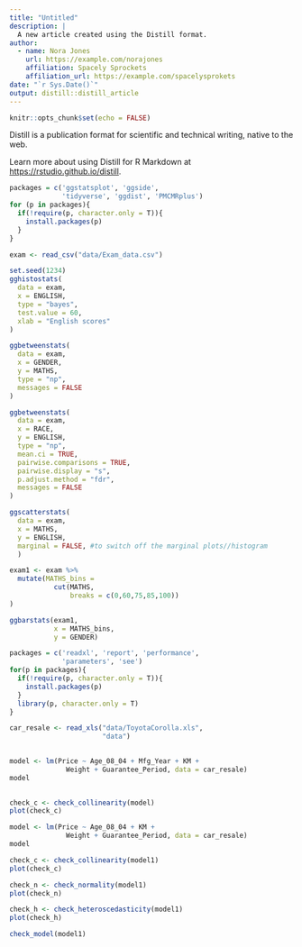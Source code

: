 ```yaml
---
title: "Untitled"
description: |
  A new article created using the Distill format.
author:
  - name: Nora Jones 
    url: https://example.com/norajones
    affiliation: Spacely Sprockets
    affiliation_url: https://example.com/spacelysprokets
date: "`r Sys.Date()`"
output: distill::distill_article
---
```


```r
knitr::opts_chunk$set(echo = FALSE)
```

Distill is a publication format for scientific and technical writing, native to the web. 

Learn more about using Distill for R Markdown at <https://rstudio.github.io/distill>.


```r
packages = c('ggstatsplot', 'ggside', 
             'tidyverse', 'ggdist', 'PMCMRplus')
for (p in packages){
  if(!require(p, character.only = T)){
    install.packages(p)
  }
}

```

```r
exam <- read_csv("data/Exam_data.csv")
```

```r
set.seed(1234)
gghistostats(
  data = exam,
  x = ENGLISH,
  type = "bayes",
  test.value = 60,
  xlab = "English scores"
)

```
```r
ggbetweenstats(
  data = exam,
  x = GENDER, 
  y = MATHS,
  type = "np",
  messages = FALSE
)

```
```r
ggbetweenstats(
  data = exam,
  x = RACE, 
  y = ENGLISH,
  type = "np",
  mean.ci = TRUE, 
  pairwise.comparisons = TRUE, 
  pairwise.display = "s",
  p.adjust.method = "fdr",
  messages = FALSE
)

```

```r
ggscatterstats(
  data = exam,
  x = MATHS,
  y = ENGLISH,
  marginal = FALSE, #to switch off the marginal plots//histogram
  )

```
```r
exam1 <- exam %>% 
  mutate(MATHS_bins = 
           cut(MATHS, 
               breaks = c(0,60,75,85,100))
)

ggbarstats(exam1, 
           x = MATHS_bins, 
           y = GENDER)
```
```r

packages = c('readxl', 'report', 'performance', 
             'parameters', 'see')
for(p in packages){
  if(!require(p, character.only = T)){
    install.packages(p)
  }
  library(p, character.only = T)
}
```
```r
car_resale <- read_xls("data/ToyotaCorolla.xls", 
                       "data")
                       
```

```r
model <- lm(Price ~ Age_08_04 + Mfg_Year + KM + 
              Weight + Guarantee_Period, data = car_resale)
model
                       
```


```r
check_c <- check_collinearity(model)
plot(check_c)
```

```r
model <- lm(Price ~ Age_08_04 + KM + 
              Weight + Guarantee_Period, data = car_resale)
model
```


```r
check_c <- check_collinearity(model1)
plot(check_c)
```


```r
check_n <- check_normality(model1)
plot(check_n)
```

```r
check_h <- check_heteroscedasticity(model1)
plot(check_h)
```


```r
check_model(model1)
```


















